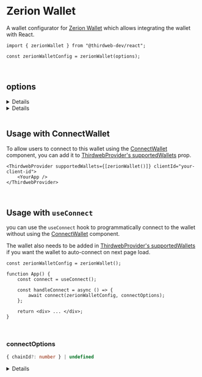 
<WalletsBreadcrumb name="Zerion Wallet" slug="zerion" />

<br />

# Zerion Wallet

A wallet configurator for [Zerion Wallet](/wallet/zerion-wallet) which allows integrating the wallet with React.

```tsx
import { zerionWallet } from "@thirdweb-dev/react";

const zerionWalletConfig = zerionWallet(options);
```

<CustomizeWalletConfigurator
	config="zerionWalletConfig"
	configurator="zerionWallet"
	connectUI="ZerionWalletConnectUI"
	selectUI="ZerionWalletSelectUI"
/>

<br />

## options

<Details summary="projectId" tags={["Recommended"]}>

Your project's unique identifier that can be obtained at [cloud.walletconnect.com](https://cloud.walletconnect.com).

Defaults to a common thirdweb projectId. We recommend getting your own projectId at
[cloud.walletconnect.com](https://cloud.walletconnect.com) when launching your project.

```javascript
import { zerionWallet } from "@thirdweb-dev/react";

zerionWallet({
	projectId: "<PROJECT_ID>",
});
```

</Details>

<Details summary="Recommended" tags={['Optional']}>

Show this wallet as "recommended" in the [ConnectWallet Modal](/react/react.connectwallet).

```ts
zerionWallet({
	recommended: true,
});
```

</Details>

<br />

## Usage with ConnectWallet

To allow users to connect to this wallet using the [ConnectWallet](/react/react.connectwallet) component, you can add it to [ThirdwebProvider's supportedWallets](/react/react.thirdwebprovider#supportedwallets-optional) prop.

```tsx
<ThirdwebProvider supportedWallets={[zerionWallet()]} clientId="your-client-id">
	<YourApp />
</ThirdwebProvider>
```

<br />

## Usage with `useConnect`

you can use the `useConnect` hook to programmatically connect to the wallet without using the [ConnectWallet](/react/react.connectwallet) component.

The wallet also needs to be added in [ThirdwebProvider's supportedWallets](/react/react.thirdwebprovider#supportedwallets-optional) if you want the wallet to auto-connect on next page load.

```tsx
const zerionWalletConfig = zerionWallet();

function App() {
	const connect = useConnect();

	const handleConnect = async () => {
		await connect(zerionWalletConfig, connectOptions);
	};

	return <div> ... </div>;
}
```

<br />

### connectOptions

```ts
{ chainId?: number } | undefined
```

<Details summary="chainId" tags={['Optional']}>

If `chainId` is provided, wallet will be connected and immediately switch to network with given `chainId`.

`Chain` object corresponding to this chainId from [@thirdweb-dev/chains](https://www.npmjs.com/package/@thirdweb-dev/chains) package must be specified in [ThirdwebProvider's supportedChains](/react/react.thirdwebprovider#supportedchains-optional) prop as shown below

```tsx
import { Polygon } from "@thirdweb-dev/chains";
import { ThirdwebProvider } from "@thirdweb-dev/react";

export function YourApp() {
	return (
		<ThirdwebProvider supportedChains={[Polygon]} clientId="your-client-id">
			<App />
		</ThirdwebProvider>
	);
}
```

</Details>
